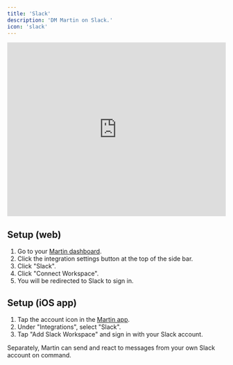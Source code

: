 ```yaml
---
title: 'Slack'
description: 'DM Martin on Slack.'
icon: 'slack'
---
```


<iframe
  width="100%"
  height="400"
  src="https://www.youtube.com/embed/n7-YWy4xTfo?si=G6gw4LisaVKGOazo"
  title="YouTube video player"
  frameborder="0"
  allow="accelerometer; autoplay; clipboard-write; encrypted-media; gyroscope; picture-in-picture"
  allowfullscreen
  ></iframe>

## Setup (web)

1. Go to your [Martin dashboard](https://app.trymartin.com).
2. Click the integration settings button at the top of the side bar.
3. Click "Slack".
4. Click "Connect Workspace".
5. You will be redirected to Slack to sign in.

## Setup (iOS app)

1. Tap the account icon in the [Martin app](https://trymartin.com/#section-1).
2. Under "Integrations", select "Slack".
3. Tap "Add Slack Workspace" and sign in with your Slack account.

<Tip>
    Separately, Martin can send and react to messages from your own Slack account on command.
</Tip>